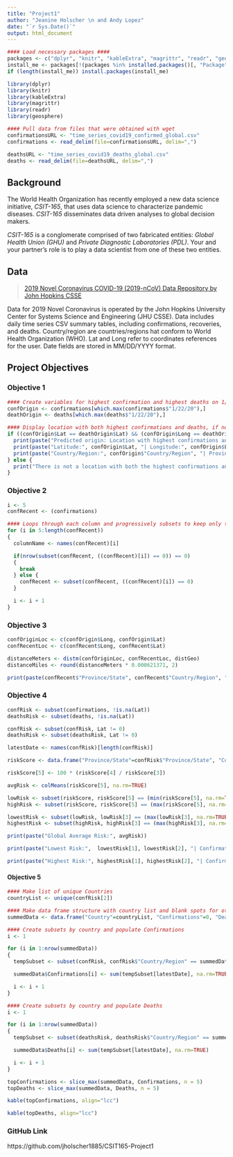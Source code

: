 ```yaml
---
title: "Project1"
author: "Jeanine Holscher \n and Andy Lopez"
date: "`r Sys.Date()`"
output: html_document
---
```

```r
#### Load necessary packages ####
packages <- c("dplyr", "knitr", "kableExtra", "magrittr", "readr", "geosphere")
install_me <- packages[!(packages %in% installed.packages()[, "Package"])]
if (length(install_me)) install.packages(install_me)

library(dplyr)
library(knitr)
library(kableExtra)
library(magrittr)
library(readr)
library(geosphere)

#### Pull data from files that were obtained with wget
confirmationsURL <- "time_series_covid19_confirmed_global.csv"
confirmations <- read_delim(file=confirmationsURL, delim=",")

deathsURL <- "time_series_covid19_deaths_global.csv"
deaths <- read_delim(file=deathsURL, delim=",")
```

## Background
The World Health Organization has recently employed a new data science initiative, *CSIT-165*, that uses data science to characterize pandemic diseases. 
*CSIT-165* disseminates data driven analyses to global decision makers.

*CSIT-165* is a conglomerate comprised of two fabricated entities: *Global Health Union (GHU)* and *Private Diagnostic Laboratories (PDL)*. 
Your and your partner's role is to play a data scientist from one of these two entities.

## Data
> [2019 Novel Coronavirus COVID-19 (2019-nCoV) Data Repository by John Hopkins CSSE](https://github.com/CSSEGISandData/COVID-19/tree/master/csse_covid_19_data/csse_covid_19_time_series)

Data for 2019 Novel Coronavirus is operated by the John Hopkins University Center for Systems Science and Engineering (JHU CSSE).
Data includes daily time series CSV summary tables, including confirmations, recoveries, and deaths. 
Country/region are countries/regions hat conform to World Health Organization (WHO).
Lat and Long refer to coordinates references for the user. 
Date fields are stored in MM/DD/YYYY format.

## Project Objectives

### Objective 1
```r
#### Create variables for highest confirmation and highest deaths on 1/22/20
confOrigin <- confirmations[which.max(confirmations$"1/22/20"),]
deathOrigin <- deaths[which.max(deaths$"1/22/20"),]

#### Display location with both highest confirmations and deaths, if none qualify display a different message
if ((confOrigin$Lat == deathOrigin$Lat) && (confOrigin$Long == deathOrigin$Long)) {
  print(paste("Predicted origin: Location with highest confirmations and deaths on 1/22/20"))
  print(paste("Latitude:", confOrigin$Lat, "| Longitude:", confOrigin$Long))
  print(paste("Country/Region:", confOrigin$"Country/Region", "| Province/State:", confOrigin$"Province/State"))
} else {
  print("There is not a location with both the highest confirmations and deaths.")
}
```

### Objective 2
```r
i <- 5
confRecent <- (confirmations)

#### Loops through each column and progressively subsets to keep only those rows which have not had any positive cases yet, and breaks the loop when the next subset would result in no data
for (i in 5:length(confRecent))
{
  columnName <- names(confRecent)[i]

  if(nrow(subset(confRecent, ((confRecent)[i]) == 0)) == 0)
  {
    break
  } else {
    confRecent <- subset(confRecent, ((confRecent)[i]) == 0) 
  }

  i <- i + 1
}
```

### Objective 3
```r
confOriginLoc <- c(confOrigin$Long, confOrigin$Lat)
confRecentLoc <- c(confRecent$Long, confRecent$Lat)

distanceMeters <- distm(confOriginLoc, confRecentLoc, distGeo)
distanceMiles <- round(distanceMeters * 0.000621371, 2)

print(paste(confRecent$"Province/State", confRecent$"Country/Region", "is", distanceMiles, "miles away from", confOrigin$"Province/State", confOrigin$"Country/Region"))
```

### Objective 4
```r
confRisk <- subset(confirmations, !is.na(Lat))
deathsRisk <- subset(deaths, !is.na(Lat))

confRisk <- subset(confRisk, Lat != 0)
deathsRisk <- subset(deathsRisk, Lat != 0)

latestDate <- names(confRisk)[length(confRisk)]

riskScore <- data.frame("Province/State"=confRisk$"Province/State", "Country/Region"=confRisk$"Country/Region", "Confirmations"=confRisk[latestDate], "Deaths"=deathsRisk[latestDate], "Risk Score"=0)

riskScore[5] <- 100 * (riskScore[4] / riskScore[3])

avgRisk <- colMeans(riskScore[5], na.rm=TRUE)

lowRisk <- subset(riskScore, riskScore[5] == (min(riskScore[5], na.rm=TRUE)))
highRisk <- subset(riskScore, riskScore[5] == (max(riskScore[5], na.rm=TRUE)))

lowestRisk <- subset(lowRisk, lowRisk[3] == (max(lowRisk[3], na.rm=TRUE)))
highestRisk <- subset(highRisk, highRisk[3] == (max(highRisk[3], na.rm=TRUE)))

print(paste("Global Average Risk:", avgRisk))

print(paste("Lowest Risk:",  lowestRisk[1], lowestRisk[2], "| Confirmations:", lowestRisk[3], "| Deaths:", lowestRisk[4], "| Risk:", round(lowestRisk[5], 2)))

print(paste("Highest Risk:", highestRisk[1], highestRisk[2], "| Confirmations:", highestRisk[3], "| Deaths:", highestRisk[4], "| Risk:", round(highestRisk[5], 2)))
```

#### Objective 5
```r
#### Make list of unique Countries
countryList <- unique(confRisk[2])

#### Make data frame structure with country list and blank spots for other data
summedData <- data.frame("Country"=countryList, "Confirmations"=0, "Deaths"=0)

#### Create subsets by country and populate Confirmations
i <- 1

for (i in 1:nrow(summedData))
{
  tempSubset <- subset(confRisk, confRisk$"Country/Region" == summedData$Country[i])

  summedData$Confirmations[i] <- sum(tempSubset[latestDate], na.rm=TRUE)

  i <- i + 1
}

#### Create subsets by country and populate Deaths
i <- 1

for (i in 1:nrow(summedData))
{
  tempSubset <- subset(deathsRisk, deathsRisk$"Country/Region" == summedData$Country[i])

  summedData$Deaths[i] <- sum(tempSubset[latestDate], na.rm=TRUE)

  i <- i + 1
}

topConfirmations <- slice_max(summedData, Confirmations, n = 5)
topDeaths <- slice_max(summedData, Deaths, n = 5)

kable(topConfirmations, align="lcc")

kable(topDeaths, align="lcc")
```

### GitHub Link
https://github.com/jholscher1885/CSIT165-Project1





